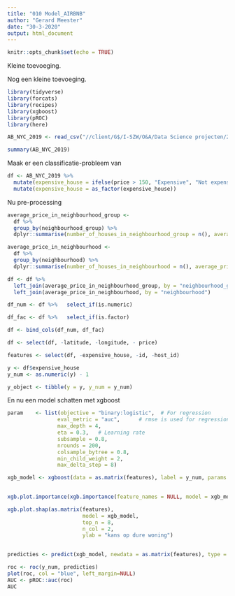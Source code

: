 ```yaml
---
title: "010 Model_AIRBNB"
author: "Gerard Meester"
date: "30-3-2020"
output: html_document
---
```


```r
knitr::opts_chunk$set(echo = TRUE)
```

Kleine toevoeging.

Nog een kleine toevoeging.


```r
library(tidyverse)
library(forcats)
library(recipes)
library(xgboost)
library(pROC)
library(here)
```
```r

AB_NYC_2019 <- read_csv("//client/G$/I-SZW/O&A/Data Science projecten/2020 XAI met Shapley/data/AB_NYC_2019.csv")
```
```r
summary(AB_NYC_2019)

```
Maak er een classificatie-probleem van
```r
df <- AB_NYC_2019 %>%
  mutate(expensive_house = ifelse(price > 150, "Expensive", "Not expensive")) %>% 
  mutate(expensive_house = as_factor(expensive_house))
```

Nu pre-processing
```r

average_price_in_neighbourhood_group <-
  df %>%
  group_by(neighbourhood_group) %>%
  dplyr::summarise(number_of_houses_in_neighbourhood_group = n(), average_price_neighbourhood_group = mean(price, na.remove = TRUE))

average_price_in_neighbourhood <-
  df %>%
  group_by(neighbourhood) %>%
  dplyr::summarise(number_of_houses_in_neighbourhood = n(), average_price_neighbourhood = mean(price, na.remove = TRUE))

df <- df %>%
  left_join(average_price_in_neighbourhood_group, by = "neighbourhood_group") %>%
  left_join(average_price_in_neighbourhood, by = "neighbourhood")

```

```r
df_num <- df %>%   select_if(is.numeric)

df_fac <- df %>%   select_if(is.factor) 

df <- bind_cols(df_num, df_fac)
```

```r
df <- select(df, -latitude, -longitude, - price)

features <- select(df, -expensive_house, -id, -host_id)

y <- df$expensive_house
y_num <- as.numeric(y) - 1

y_object <- tibble(y = y, y_num = y_num)
```

En nu een model schatten met xgboost

```r

param    <- list(objective = "binary:logistic",  # For regression
                eval_metric = "auc",      # rmse is used for regression
                max_depth = 4,
                eta = 0.3,   # Learning rate
                subsample = 0.8,
                nrounds = 200,
                colsample_bytree = 0.8, 
                min_child_weight = 2, 
                max_delta_step = 8)

xgb_model <- xgboost(data = as.matrix(features), label = y_num, params = param, nround = param$nrounds, verbose = F)
                       

```

```r
xgb.plot.importance(xgb.importance(feature_names = NULL, model = xgb_model))
```


```r
xgb.plot.shap(as.matrix(features), 
                        model = xgb_model,
                        top_n = 8,
                        n_col = 2,
                        ylab = "kans op dure woning")
               
```
```r
predicties <- predict(xgb_model, newdata = as.matrix(features), type = "prob" )
```

```r
roc <- roc(y_num, predicties)
plot(roc, col = "blue", left_margin=NULL)
AUC <- pROC::auc(roc)
AUC

```